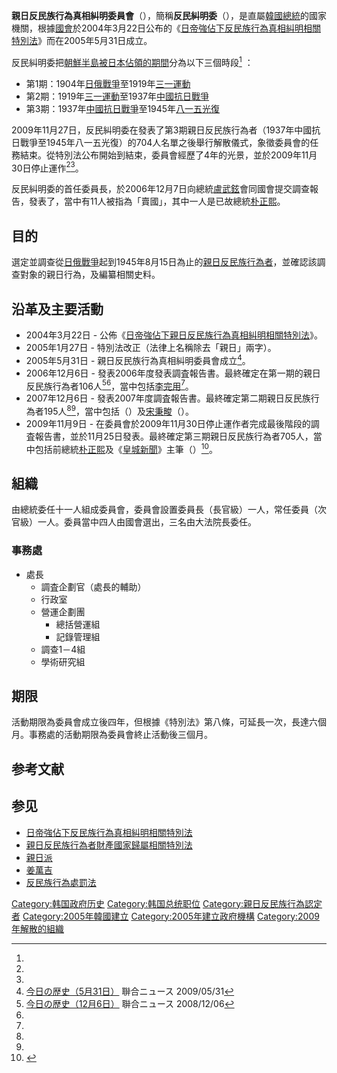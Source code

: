 {{koreanname
|title = 親日反民族行為真相糾明委員會
|hangul = 친일반민족행위진상규명위원회
|hanja = 親日反民族行爲眞相糾明委員會
|rr =
|mr =
}}

'''親日反民族行為真相糾明委員會'''（{{lang-ko|친일반민족행위진상규명위원회}}），簡稱'''反民糾明委'''（{{lang|ko|반민규명위}}），是直屬[[韓國總統|韓國總統]]的國家機關，根據[[韩国国会|國會]]於2004年3月22日公布的《[[日帝強佔下反民族行為真相糾明相關特別法|日帝強佔下反民族行為真相糾明相關特別法]]》而在2005年5月31日成立。

反民糾明委把[[朝鮮日治時期|朝鮮半島被日本佔領的期間]]分為以下三個時段<ref name="한겨레 1" />
：
* 第1期：1904年[[日俄戰爭|日俄戰爭]]至1919年[[三一運動|三一運動]]
* 第2期：1919年[[三一運動|三一運動]]至1937年[[中國抗日戰爭|中國抗日戰爭]]
* 第3期：1937年[[中國抗日戰爭|中國抗日戰爭]]至1945年[[八一五光復|八一五光復]]
2009年11月27日，反民糾明委在發表了第3期親日反民族行為者（1937年中國抗日戰爭至1945年八一五光復）的704人名單之後舉行解散儀式，象徵委員會的任務結束。從特別法公布開始到結束，委員會經歷了4年的光景，並於2009年11月30日停止運作<ref name="한겨레 1" /><ref name="경향신문 1" />。

反民糾明委的首任委員長{{tsl|ko|강만길|姜萬吉}}，於2006年12月7日向總統[[盧武鉉|盧武鉉]]會同國會提交調查報告，發表了{{tsl|ko|친일반민족행위 106인 명단|親日反民族行為106人名單}}，當中有11人被指為「賣國」，其中一人是已故總統[[朴正熙|朴正熙]]。

== 目的 ==
選定並調查從[[日俄戰爭|日俄戰爭]]起到1945年8月15日為止的[[親日反民族行為者|親日反民族行為者]]，並確認該調查對象的親日行為，及編纂相關史料。

== 沿革及主要活動 ==
*2004年3月22日 - 公佈《[[日帝強佔下反民族行為真相糾明相關特別法|日帝強佔下親日反民族行為真相糾明相關特別法]]》。
*2005年1月27日 - 特別法改正（法律上名稱除去「親日」兩字）。
*2005年5月31日 - 親日反民族行為真相糾明委員會成立<ref>[http://japanese.yonhapnews.co.kr/misc/2009/05/07/9000000000AJP20090507003300882.HTML 今日の歴史（5月31日）] {{Wayback|url=http://japanese.yonhapnews.co.kr/misc/2009/05/07/9000000000AJP20090507003300882.HTML |date=20180929054816 }} 聨合ニュース 2009/05/31</ref>。
*2006年12月6日 - 發表2006年度發表調査報告書。最終確定在第一期的親日反民族行為者106人<ref name=rengo20081206>[http://japanese.yonhapnews.co.kr/headline/2008/12/06/0200000000AJP20081118003200882.HTML 今日の歴史（12月6日）] {{Wayback|url=http://japanese.yonhapnews.co.kr/headline/2008/12/06/0200000000AJP20081118003200882.HTML |date=20100910124112 }} 聨合ニュース 2008/12/06</ref><ref name="한겨레 1" />，當中包括[[李完用|李完用]]<ref name="한겨레 1" />。
*2007年12月6日 - 發表2007年度調査報告書。最終確定第二期親日反民族行為者195人<ref name=rengo20081206/><ref name="한겨레 1" />，當中包括{{tsl|ko|민영휘|閔泳徽}}（{{lang|ko|민영휘}}）及[[宋秉畯|宋秉畯]]（{{lang|ko|송병준}}）。
* 2009年11月9日 - 在委員會於2009年11月30日停止運作者完成最後階段的調査報告書，並於11月25日發表。最終確定第三期親日反民族行為者705人，當中包括前總統[[朴正熙|朴正熙]]及《[[皇城新聞|皇城新聞]]》主筆{{tsl|ko|장지연|張志淵}}（{{lang|ko|장지연}}）<ref name="한겨레 1">{{Cite news|title = 정부 진상규명위 ‘친일 705명’ 이달말 추가발표|url = http://www.hani.co.kr/arti/society/society_general/386741.html|publisher = [[한겨레|한겨레]]|author = 김민경|date = 2009-11-10|accessdate = 2009-11-12|archive-date = 2016-12-20|archive-url = https://web.archive.org/web/20161220184713/http://www.hani.co.kr/arti/society/society_general/386741.html|dead-url = no}}</ref>。
<!-- ** 2009年11月27日, 반민규명위는 제3기 친일반민족행위자([[1937년|1937년]] [[중일_전쟁|중일 전쟁]] ~ [[1945년|1945년]] [[8·15_광복|해방]]) 704인 명단을 발표했다. 발표에는 이전의 보도내용대로 [[박정희|박정희]] 대통령과 [[장지연|장지연]] <[[황성신문|황성신문]]> 주필, 學者[[安益泰|安益泰]]（{{lang|ko|[[안익태|안익태]]}}）도 제외되었으나, 《[[東亞日報|東亞日報]]》創社社長[[金性洙|金性洙]]（{{lang|ko|김성수}}）、前《[[朝鮮日報|朝鮮日報]]》社長[[方應謨|方應謨]]（방응모）、前[[梨花女子大學|梨花女子大學]]總校長[[金活蘭|金活蘭]]（{{lang|ko|{{tsl|ko|김활란|김활란}}}}） 등은 그대로 발표 내용에 포함되었다. <ref name="경향신문 1">{{Cite news|title = ‘친일행위’ 1005명 최종 명단 발표|url = http://news.khan.co.kr/kh_news/khan_art_view.html?artid=200911271813545&code=910100|publisher = [[경향신문|경향신문]]|author = 이로사|date = 2009-11-27|accessdate = 2009-11-27}}</ref><ref>{{Cite news|title = 친일 인사 3차명단 700여 명 발표|url = http://www.ytn.co.kr/_ln/0103_200911271646370274|publisher = [[YTN|YTN]]|author = 박기현|date = 2009-11-27|accessdate = 2009-11-27}}</ref>
* 2010年[[712|712]]<ref>http://img.hani.co.kr/imgdb/resize/2009/1111/125782984956_20091111.JPG</ref> -->

== 組織 ==
由總統委任十一人組成委員會，委員會設置委員長（長官級）一人，常任委員（次官級）一人。委員當中四人由國會選出，三名由大法院長委任。

=== 事務處 ===
*處長
**調査企劃官（處長的輔助）
**行政室
**營運企劃團
***總括營運組
***記錄管理組
**調查1－4組
**學術研究組

== 期限 ==
活動期限為委員會成立後四年，但根據《特別法》第八條，可延長一次，長達六個月。事務處的活動期限為委員會終止活動後三個月。

== 参考文献 ==
{{Reflist}}

== 参见 ==
* [[日帝強佔下反民族行為真相糾明相關特別法|日帝強佔下反民族行為真相糾明相關特別法]]
* [[親日反民族行為者財產國家歸屬相關特別法|親日反民族行為者財產國家歸屬相關特別法]]
* [[親日派|親日派]]
* [[姜萬吉|姜萬吉]]
* [[反民族行為處罰法|反民族行為處罰法]]
{{韓國親日派清算}}
[[Category:韩国政府历史|Category:韩国政府历史]]
[[Category:韩国总统职位|Category:韩国总统职位]]
[[Category:親日反民族行為認定者|Category:親日反民族行為認定者]]
[[Category:2005年韓國建立|Category:2005年韓國建立]]
[[Category:2005年建立政府機構|Category:2005年建立政府機構]]
[[Category:2009年解散的組織|Category:2009年解散的組織]]